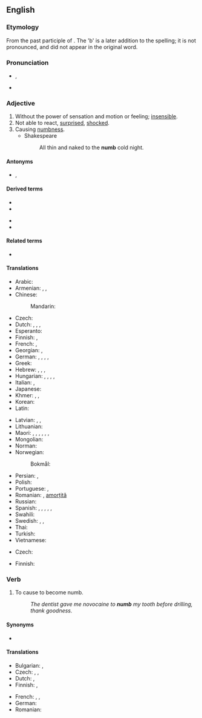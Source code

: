 ==English==

===Etymology===
From the past participle of {{m|en|nim}}. The 'b' is a later addition to the spelling; it is not pronounced, and did not appear in the original word.

===Pronunciation===
* {{enPR|nŭm}}, {{IPA|/nʌm/|lang=en}}
* {{rhymes|ʌm|lang=en}}

===Adjective===
{{en-adj|er}}

# Without the power of sensation and motion or feeling; [[insensible]].
# Not able to react, [[surprised]], [[shocked]].
# Causing [[numbness]].
#* Shakespeare
#*: All thin and naked to the '''numb''' cold night.

====Antonyms====
* {{l|en|sensible}}, {{l|en|sensitive}}

====Derived terms====
{{der-top}}
* {{l|en|benumb}}
* {{l|en|numbly}}
{{der-mid}}
* {{l|en|numbness}}
* {{l|en|numbnuts}}
{{der-bottom}}

====Related terms====
* {{l|en|numskull}}

====Translations====
{{trans-top|without the power of sensation}}
* Arabic: {{t|ar|خَدِر}}
* Armenian: {{t+|hy|թմրած}}, {{t+|hy|անզգա}}, {{t|hy|ընդարմացած}}
* Chinese:
*: Mandarin: {{t+|cmn|麻木|tr=mámù}}
* Czech: {{t|cs|necitlivý}}
* Dutch: {{t+|nl|verdoofd}}, {{t+|nl|bewusteloos}}, {{t+|nl|verstijfd}}, {{t+|nl|verkleumd}}
* Esperanto: {{t|eo|sensenta}}
* Finnish: {{t+|fi|puutunut}}, {{t+|fi|tunnoton}}
* French: {{t+|fr|gourd}}, {{t+|fr|engourdi}}
* Georgian: {{t|ka|გაშეშებული}}, {{t|ka|გაფიჩხებული}}
* German: {{t+|de|taub}}, {{t+|de|benommen}}, {{t+|de|betäubt}}, {{t|de|gefühllos}}, {{t+|de|starr}}
* Greek: {{t+|el|ναρκωμένος}}
* Hebrew: {{t|he|רדום|m|tr=radúm|sc=Hebr}} {{qualifier|slang}}, {{t|he|רדומה|f|tr=redumá|sc=Hebr}} {{qualifier|slang}}, {{t|he|נרדם|m|tr=nirdám|sc=Hebr}} {{qualifier|slang}}, {{t|he|נרדמה|f|tr=nirdemá|sc=Hebr}} {{qualifier|slang}}
* Hungarian: {{t+|hu|dermedt}}, {{t+|hu|zsibbadt}}, {{t|hu|meggémberedett}}, {{t+|hu|kábult}}, {{t+|hu|eltompult}}
* Italian: {{t+|it|intorpidito|m}}, {{t+|it|intorpidita|f}}
* Japanese: {{t|ja|無感覚|alt=無感覚な|tr=mukankaku na}}
* Khmer: {{t+|km|ស្រយង់|tr=srɑyɑŋ|sc=Khmr}}, {{t+|km|ស្គឹះ|tr=skɨh|sc=Khmr}}, {{t+|km|សំទក់|tr=sɑmtʊək|sc=Khmr}}
* Korean: {{t|ko|마비되는|tr=mabidoeneun}}
* Latin: {{t|la|torpēns}}
{{trans-mid}}
* Latvian: {{t|lv|nejutīgs}}, {{t|lv|stings}}, {{t|lv|stīvs}}
* Lithuanian: {{t-needed|lt}}
* Maori: {{t|mi|kōpā}}, {{t|mi|matangerengere}}, {{t|mi|matangurunguru}}, {{t|mi|kerekerewai}}, {{t|mi|kēkerewai}}, {{t|mi|matakerekere}}, {{t|mi|pōpokorua}} {{qualifier|with cold and wet conditions}}
* Mongolian: {{t-needed|mn}}
* Norman: {{t|nrf|gourd}}
* Norwegian:
*: Bokmål: {{t|no|nummen}}
* Persian: {{t+|fa|بیحس}}, {{t+|fa|کرخ|tr=kerex|sc=fa-Arab}}
* Polish: {{t|pl|odrętwiały|m}}
* Portuguese: {{t|pt|entorpecido|m}}, {{t|pt|entorpecido|f|alt=entorpecida}}
* Romanian: {{t+|ro|amorțit|m|n}}, [[amorțit|amorțită]] {{g|f}}
* Russian: {{t+|ru|онеме́лый}}
* Spanish: {{t+|es|entumecido}}, {{t+|es|entumido}} {{gloss|by cold}}, {{t+|es|insensible}}, {{t+|es|entorpecido}}, {{t+|es|dormido}} {{gloss|by lack of blood circulation}}, {{t+|es|adormecido}} {{gloss|by drugs}}
* Swahili: {{t-needed|sw}}
* Swedish: {{t|sv|nummen}}, {{t+|sv|valen}}, {{t+|sv|domnad}}
* Thai: {{t+|th|ชา|tr=chaa}}
* Turkish: {{t+|tr|uyuşuk}}
* Vietnamese: {{t+|vi|tê}}
{{trans-bottom}}

{{trans-top|not able to react}}
* Czech: {{t|cs|ochromený|m}}
{{trans-mid}}
* Finnish: {{t|fi|lamaantunut}}
{{trans-bottom}}

===Verb===
{{en-verb}}

# {{lb|en|transitive}} To cause to become numb.
#: ''The dentist gave me novocaine to '''numb''' my tooth before drilling, thank goodness.''

====Synonyms====
* {{l|en|benumb}}

====Translations====
{{trans-top|to cause to become numb}}
* Bulgarian: {{t+|bg|вцепенявам}}, {{t+|bg|вкочанясвам}}
* Czech: {{t|cs|otupit|pf}}, {{t|cs|znecitlivit|pf}}, {{t|cs|ochromit|pf}}
* Dutch: {{t+|nl|verdoven}}, {{t|nl|in slaap doen}}
* Finnish: {{t+|fi|puuduttaa}}, {{t+|fi|turruttaa}}
{{trans-mid}}
* French: {{t+|fr|engourdir}}, {{t+|fr|endormir}}, {{t+|fr|anesthésier}}
* German: {{t+|de|betäuben}}
* Romanian: {{t+|ro|amorți}}
{{trans-bottom}}
